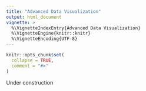 ```yaml
---
title: "Advanced Data Visualization"
output: html_document
vignette: >
  %\VignetteIndexEntry{Advanced Data Visualization}
  %\VignetteEngine{knitr::knitr}
  %\VignetteEncoding{UTF-8}
---
```


```r
knitr::opts_chunk$set(
  collapse = TRUE,
  comment = "#>"
)
```

Under construction
